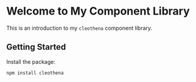 
<Meta title="Cleothena Documentation" />

# Welcome to My Component Library

This is an introduction to my `cleothena` component library.

## Getting Started

Install the package:

```bash
npm install cleothena
```
